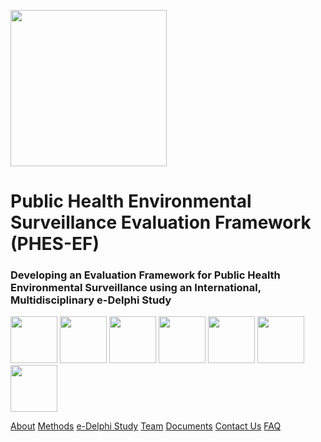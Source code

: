 ::: centered-content
![](assets/phes-ef-logo_colour.svg){width="250"}

# Public Health Environmental Surveillance Evaluation Framework (PHES-EF)

### Developing an Evaluation Framework for Public Health Environmental Surveillance using an International, Multidisciplinary e-Delphi Study




[![](images/icon_data-reporting-71.svg){fig-align="center" width="75"}](study.qmd) [![](images/icon_Laboratory.svg){fig-align="center" width="75"}](methods.qmd) [![](images/icon_clipboard.svg){fig-align="center" width="75"}](delphi.qmd) [![](images/icon_researcher.svg){fig-align="center" width="75"}](about.qmd) [![](images/icon_documentation.svg){fig-align="center" width="75"}](publications.qmd) [![](images/icon_international.svg){fig-align="center" width="75"}](contact.qmd) [![](images/icon_interpretation.svg){fig-align="center" width="75"}](faq.qmd)

[About](study.qmd) [Methods](methods.qmd) [e-Delphi Study](delphi.qmd) [Team](about.qmd) [Documents](publications.qmd) [Contact Us](contact.qmd) [FAQ](faq.qmd) 

:::
